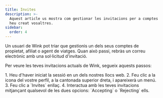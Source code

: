 ```yaml
---
title: Invites
description: >-
  Aquest article us mostra com gestionar les invitacions per a comptes que no
  heu creat vosaltres.
sidebar:
  order: 4
---
```

Un usuari de Wink pot triar que gestionis un dels seus comptes de propietat, afiliat o agent de viatges. Quan això passi, rebràs un correu electrònic amb una sol·licitud d'invitació.


Per veure les teves invitacions actuals de Wink, segueix aquests passos:

<Steps>
  1. Heu d'haver iniciat la sessió en un dels nostres llocs web.
  2. Feu clic a la icona del vostre perfil, a la cantonada superior dreta, i apareixerà un menú.
  3. Feu clic a `Invites` enllaç.
  4. Interactua amb les teves invitacions mitjançant qualsevol de les dues opcions: `Accepting` o `Rejecting` ells.
</Steps>

